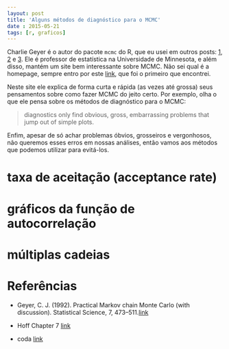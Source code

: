 ```yaml
---
layout: post
title: 'Alguns métodos de diagnóstico para o MCMC'
date : 2015-05-21
tags: [r, graficos]
--- 
```


Charlie Geyer é o autor do pacote `mcmc` do R, que eu usei em outros posts: [1](http://dfalbel.github.io/2015/05/regressao-linear-bayesiana.html), [2](http://dfalbel.github.io/2015/05/visualizacao-regressao-linear-bayesiana.html) e [3](http://dfalbel.github.io/2015/05/modelo-arma-verossimilhanca.html). Ele é professor de estatística na Universidade de Minnesota, e além disso, mantém um site bem interessante sobre MCMC. Não sei qual é a homepage, sempre entro por este [link](http://users.stat.umn.edu/~geyer/mcmc/diag.html), que foi o primeiro que encontrei.

Neste site ele explica de forma curta e rápida (as vezes até grossa) seus pensamentos sobre como fazer MCMC do jeito certo. Por exemplo, olha o que ele pensa sobre os métodos de diagnóstico para o MCMC:

> diagnostics only find obvious, gross, embarrassing problems that jump out of simple plots.

Enfim, apesar de só achar problemas óbvios, grosseiros e vergonhosos, não queremos esses erros em nossas análises, então vamos aos métodos que podemos utilizar para evitá-los.

# taxa de aceitação (acceptance rate)

# gráficos da função de autocorrelação

# múltiplas cadeias

# Referências

- Geyer, C. J. (1992). Practical Markov chain Monte Carlo (with discussion).
Statistical Science, 7, 473–511.[link](https://faculty.washington.edu/jmiyamot/p548/geyercj%20practical%20markov%20chain%20monte%20carlo.pdf)

- Hoff Chapter 7 [link](https://stat.duke.edu/courses/Fall09/sta290/Lectures/Diagnostics/param-diag.pdf)
- coda [link](http://www.people.fas.harvard.edu/~plam/teaching/methods/convergence/convergence_print.pdf)



